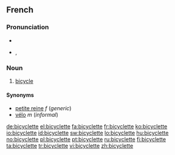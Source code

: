 ==French==

===Pronunciation===
* {{audio|Fr-bicyclette.ogg|audio}}
* {{IPA|lang=fr|/bi.si.klɛt/}}, {{SAMPA|/bi.si.klEt/}}

===Noun===
{{infl|fr|noun|plural|bicyclettes|g=f}}

# [[bicycle]]

====Synonyms====
* [[petite reine]] ''f'' (''generic'')
* [[vélo]] ''m'' (''informal'')

[[de:bicyclette]]
[[el:bicyclette]]
[[fa:bicyclette]]
[[fr:bicyclette]]
[[ko:bicyclette]]
[[io:bicyclette]]
[[id:bicyclette]]
[[sw:bicyclette]]
[[lo:bicyclette]]
[[hu:bicyclette]]
[[no:bicyclette]]
[[pl:bicyclette]]
[[pt:bicyclette]]
[[ru:bicyclette]]
[[fi:bicyclette]]
[[ta:bicyclette]]
[[tr:bicyclette]]
[[vi:bicyclette]]
[[zh:bicyclette]]